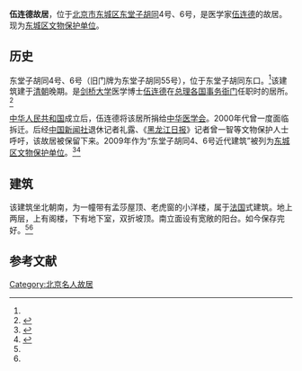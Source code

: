 {{文物保护单位
| 级别 = 市县级
| 省名 = 北京市
| 市/县名 = 北京市东城区
| 图片 = 
| 名称 = 东堂子胡同4、6号近代建筑
| 编号 = 3-16
| 分类 = 近现代重要史迹及代表性建筑
| 所在 = 东堂子胡同4、6号
| 时代 = 民国
| 登录 = 2009年10月29日
}}

'''伍连德故居'''，位于[[北京市|北京市]][[东城区|东城区]][[东堂子胡同|东堂子胡同]]4号、6号，是医学家[[伍连德|伍连德]]的故居。现为[[东城区文物保护单位|东城区文物保护单位]]。

==历史==
东堂子胡同4号、6号（旧门牌为东堂子胡同55号），位于东堂子胡同东口。<ref name=wu/>该建筑建于[[清朝|清朝]]晚期。是[[剑桥大学|剑桥大学]]医学博士[[伍连德|伍连德]]在[[总理各国事务衙门|总理各国事务衙门]]任职时的居所。<ref name=dong>{{Cite web |url=http://www.bjdclib.com/subdb/laneculture/historybuilding/201011/t20101111_36507.html |title=东堂子胡同4、6号近代建筑，东华流韵，2010-11-11 |accessdate=2015-03-01 |archive-date=2016-03-04 |archive-url=https://web.archive.org/web/20160304105723/http://www.bjdclib.com/subdb/laneculture/historybuilding/201011/t20101111_36507.html |dead-url=no }}</ref>

[[中华人民共和国|中华人民共和国]]成立后，伍连德将该居所捐给[[中华医学会|中华医学会]]。2000年代曾一度面临拆迁。后经[[中国新闻社|中国新闻社]]退休记者礼露、《[[黑龙江日报|黑龙江日报]]》记者曾一智等文物保护人士呼吁，该故居被保留下来。2009年作为“东堂子胡同4、6号近代建筑”被列为[[东城区文物保护单位|东城区文物保护单位]]。<ref name=wu>{{Cite web |url=http://www.bjdclib.com/subdb/laneculture/famousperson/201004/t20100409_32137.html |title=伍连德，东华流韵，2010-04-09 |accessdate=2015-03-01 |archive-date=2020-01-11 |archive-url=https://web.archive.org/web/20200111042321/http://www.bjdclib.com/subdb/laneculture/famousperson/201004/t20100409_32137.html |dead-url=no }}</ref><ref>{{Cite web |url=http://culture.inewsweek.cn/20091130/detail-18484-1.html |title=伍连德抗击东北鼠疫曾被诺贝尔奖提名，中国新闻周刊，2009-11-30 |accessdate=2015-03-01 |archive-date=2016-03-04 |archive-url=https://web.archive.org/web/20160304122613/http://culture.inewsweek.cn/20091130/detail-18484-1.html |dead-url=yes }}</ref>

==建筑==
该建筑坐北朝南，为一幢带有孟莎屋顶、老虎窗的小洋楼，属于[[法国|法国]]式建筑。地上两层，上有阁楼，下有地下室，双折坡顶。南立面设有宽敞的阳台。如今保存完好。<ref name=wu/><ref name=dong/>

==参考文献==
{{reflist}}

[[Category:北京名人故居|Category:北京名人故居]]